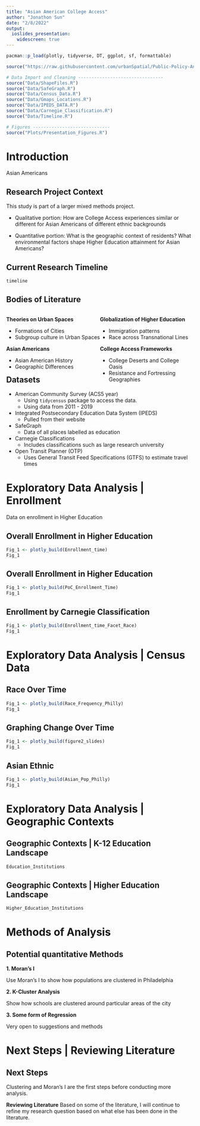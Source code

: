 ```yaml
---
title: "Asian American College Access"
author: "Jonathon Sun"
date: "2/8/2022"
output: 
  ioslides_presentation:
    widescreen: true
---
```


```r

pacman::p_load(plotly, tidyverse, DT, ggplot, sf, formattable)

source("https://raw.githubusercontent.com/urbanSpatial/Public-Policy-Analytics-Landing/master/functions.r")

# Data Import and Cleaning --------------------------------
source("Data/ShapeFiles.R")
source("Data/SafeGraph.R")
source("Data/Census_Data.R")
source("Data/Gmaps_Locations.R")
source("Data/IPEDS_DATA.R")
source("Data/Carnegie_Classification.R")
source("Data/Timeline.R")

# Figures -----------------------------
source("Plots/Presentation_Figures.R")
```

# Introduction

Asian Americans 


## Research Project Context

This study is part of a larger mixed methods project. 

  - Qualitative portion: How are College Access experiences similar or different for Asian Americans of different ethnic backgrounds
  
  - Quantitative portion: What is the geographic context of residents? What environmental factors shape Higher Education attainment for Asian Americans?

## Current Research Timeline {.flexbox .vcenter}

```r
timeline
```

## Bodies of Literature

<div style = "float: left; width: 50%">

**Theories on Urban Spaces**

  - Formations of Cities
  - Subgroup culture in Urban Spaces
  
**Asian Americans**

  - Asian American History
  - Geographic Differences
  
</div>
  
<div style = "float: right; width: 50%">
**Globalization of Higher Education**

  - Immigration patterns
  - Race across Transnational Lines
  
**College Access Frameworks**
  
  - College Deserts and College Oasis
  - Resistance and Fortressing Geographies

</div>

## Datasets
- American Community Survey (ACS5 year)
  - Using `tidycensus` package to access the data.
  - Using data from 2011 - 2019
- Integrated Postsecondary Education Data System (IPEDS)
  - Pulled from their website
- SafeGraph
  - Data of all places labelled as education
- Carnegie Classifications
  - Includes classifications such as large research university
- Open Transit Planner (OTP)
  - Uses General Transit Feed Specifications (GTFS) to estimate travel times 

# Exploratory Data Analysis | Enrollment
Data on enrollment in Higher Education

## Overall Enrollment in Higher Education {.flexbox .vcenter}

```r
Fig_1 <- plotly_build(Enrollment_time)
Fig_1

```

## Overall Enrollment in Higher Education {.flexbox .vcenter}

```r
Fig_1 <- plotly_build(PoC_Enrollment_Time) 
Fig_1
```

## Enrollment by Carnegie Classification {.flexbox .vcenter}

```r
Fig_1 <- plotly_build(Enrollment_time_Facet_Race)
Fig_1
```
# Exploratory Data Analysis | Census Data

## Race Over Time {.flexbox .vcenter}

```r
Fig_1 <- plotly_build(Race_Frequency_Philly)
Fig_1
```

## Graphing Change Over Time {.flexbox .vcenter}

```r
Fig_1 <- plotly_build(figure2_slides)
Fig_1
```

## Asian Ethnic {.flexbox .vcenter}

```r
Fig_1 <- plotly_build(Asian_Pop_Philly)
Fig_1
```

# Exploratory Data Analysis | Geographic Contexts 

## Geographic Contexts | K-12 Education Landscape {.flexbox .vcenter}

```r
Education_Institutions
```

## Geographic Contexts | Higher Education Landscape {.flexbox .vcenter}

```r
Higher_Education_Institutions
```

# Methods of Analysis

## Potential quantitative Methods

**1. Moran's I**

Use Moran's I to show how populations are clustered in Philadelphia

**2. K-Cluster Analysis**

Show how schools are clustered around particular areas of the city

**3. Some form of Regression**

Very open to suggestions and methods

# Next Steps | Reviewing Literature

## Next Steps
Clustering and Moran's I are the first steps before conducting more analysis. 

**Reviewing Literature**
Based on some of the literature, I will continue to refine my research question based on what else has been done in the literature.
